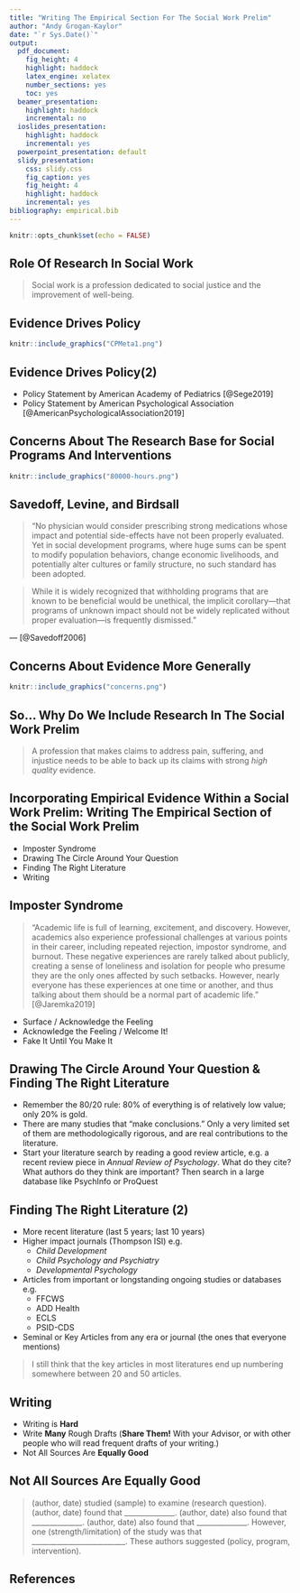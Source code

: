 ```yaml
---
title: "Writing The Empirical Section For The Social Work Prelim"
author: "Andy Grogan-Kaylor"
date: "`r Sys.Date()`"
output:
  pdf_document: 
    fig_height: 4
    highlight: haddock
    latex_engine: xelatex
    number_sections: yes
    toc: yes
  beamer_presentation:
    highlight: haddock
    incremental: no
  ioslides_presentation:
    highlight: haddock
    incremental: yes
  powerpoint_presentation: default
  slidy_presentation:
    css: slidy.css
    fig_caption: yes
    fig_height: 4
    highlight: haddock
    incremental: yes
bibliography: empirical.bib
---
```


```r

knitr::opts_chunk$set(echo = FALSE)

```

## Role Of Research In Social Work

> Social work is a profession dedicated to social justice and the improvement of well-being.

## Evidence Drives Policy

```r

knitr::include_graphics("CPMeta1.png")

```

## Evidence Drives Policy(2)

* Policy Statement by American Academy of Pediatrics [@Sege2019]
* Policy Statement by American Psychological Association [@AmericanPsychologicalAssociation2019]

## Concerns About The Research Base for Social Programs And Interventions

```r

knitr::include_graphics("80000-hours.png")

```

## Savedoff, Levine, and Birdsall

> “No physician would consider prescribing strong medications whose impact and potential side-effects have not been properly evaluated. Yet in social development programs, where huge sums can be spent to modify population behaviors, change economic livelihoods, and potentially alter cultures or family structure, no such standard has been adopted. 

> While it is widely recognized that withholding programs that are known to be beneficial would be unethical, the implicit corollary—that programs of unknown impact should not be widely replicated without proper evaluation—is frequently dismissed.”

— [@Savedoff2006]

## Concerns About Evidence More Generally

```r

knitr::include_graphics("concerns.png")

```

## So... Why Do We Include Research In The Social Work Prelim

> A profession that makes claims to address pain, suffering, and injustice needs to be able to back up its claims with strong *high quality* evidence.

## Incorporating Empirical Evidence Within a Social Work Prelim: Writing The Empirical Section of the Social Work Prelim

* Imposter Syndrome
* Drawing The Circle Around Your Question
* Finding The Right Literature
* Writing

## Imposter Syndrome 

> "Academic life is full of learning, excitement, and discovery. However, academics also experience professional challenges at various points in their career, including repeated rejection, impostor syndrome, and burnout. These negative experiences are rarely talked about publicly, creating a sense of loneliness and isolation for people who presume they are the only ones affected by such setbacks. However, nearly everyone has these experiences at one time or another, and thus talking about them should be a normal part of academic life." [@Jaremka2019]

* Surface / Acknowledge the Feeling
* Acknowledge the Feeling / Welcome It!
* Fake It Until You Make It

## Drawing The Circle Around Your Question & Finding The Right Literature

* Remember the 80/20 rule:  80% of everything is of relatively low value; only 20% is gold.
* There are many studies that “make conclusions.”  Only a very limited set of them are methodologically rigorous, and are real contributions to the literature.
* Start your literature search by reading a good review article, e.g. a recent review piece in *Annual Review of Psychology*.  What do they cite?  What authors do they think are important?
Then search in a large database like PsychInfo or ProQuest

## Finding The Right Literature (2)

* More recent literature (last 5 years; last 10 years)
* Higher impact journals (Thompson ISI) e.g.
    - *Child Development*
    - *Child Psychology and Psychiatry*
    - *Developmental Psychology*
* Articles from important or longstanding ongoing studies or databases e.g.
    - FFCWS 
    - ADD Health
    - ECLS
    - PSID-CDS
    
* Seminal or Key Articles from any era or journal (the ones that everyone mentions)

> I still think that the key articles in most literatures end up numbering somewhere between 20 and 50 articles.

## Writing

* Writing is **Hard**
* Write **Many** Rough Drafts (**Share Them!** With your Advisor, or with other people who will read frequent drafts of your writing.)
* Not All Sources Are **Equally Good**

## Not All Sources Are Equally Good

> (author, date) studied (sample) to examine (research question). (author, date) found that ______________.   (author, date) also found that ______________. (author, date) also found that ______________.  However, one (strength/limitation) of the study was that __________________________.  These authors suggested (policy, program, intervention).

## References




